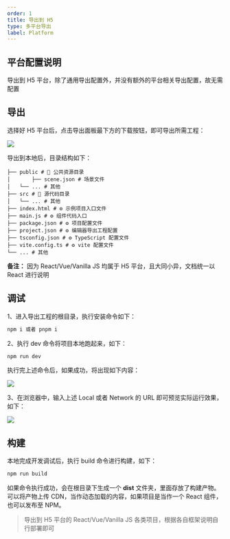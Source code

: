 ```yaml
---
order: 1
title: 导出到 H5
type: 多平台导出
label: Platform
---
```


## 平台配置说明

导出到 H5 平台，除了通用导出配置外，并没有额外的平台相关导出配置，故无需配置

## 导出

选择好 H5 平台后，点击导出面板最下方的下载按钮，即可导出所需工程：

<Image src="https://mdn.alipayobjects.com/huamei_w6ifet/afts/img/A*jINgTIhAuDgAAAAAAAAAAAAADjCHAQ/fmt.webp" />

导出到本地后，目录结构如下：

```shell
├── public # 📁 公共资源目录
│		├── scene.json # 场景文件
│   └── ... # 其他
├── src # 📁 源代码目录
│   └── ... # 其他
├── index.html # ⚙️ 示例项目入口文件
├── main.js # ⚙️ 组件代码入口
├── package.json # ⚙️ 项目配置文件
├── project.json # ⚙️ 编辑器导出工程配置
├── tsconfig.json # ⚙️ TypeScript 配置文件
├── vite.config.ts # ⚙️ vite 配置文件
└── ... # 其他
```

**备注：** 因为 React/Vue/Vanilla JS 均属于 H5 平台，且大同小异，文档统一以 React 进行说明

## 调试

1、进入导出工程的根目录，执行安装命令如下：
```bash
npm i 或者 pnpm i
```

2、执行 dev 命令将项目本地跑起来，如下：
```bash
npm run dev
```
执行完上述命令后，如果成功，将出现如下内容：

<Image src="https://mdn.alipayobjects.com/huamei_w6ifet/afts/img/A*FJI5Q7qhFu4AAAAAAAAAAAAADjCHAQ/fmt.webp" />

3、在浏览器中，输入上述 Local 或者 Network 的 URL 即可预览实际运行效果，如下：

<Image src="https://mdn.alipayobjects.com/huamei_w6ifet/afts/img/A*Q9qwQqivKp8AAAAAAAAAAAAADjCHAQ/fmt.webp" />

## 构建

本地完成开发调试后，执行 build 命令进行构建，如下：
```bash
npm run build
```
如果命令执行成功，会在根目录下生成一个 **dist** 文件夹，里面存放了构建产物。可以将产物上传 CDN，当作动态加载的内容，如果项目是当作一个 React 组件，也可以发布至 NPM。

> 导出到 H5 平台的 React/Vue/Vanilla JS 各类项目，根据各自框架说明自行部署即可
